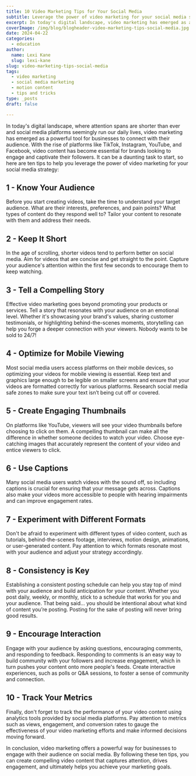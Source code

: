 ```yaml
---
title: 10 Video Marketing Tips for Your Social Media
subtitle: Leverage the power of video marketing for your social media strategy
excerpt: In today's digital landscape, video marketing has emerged as a powerful tool for businesses to connect with their audience.
coverImage: /img/blog/blogheader-video-marketing-tips-social-media.jpg
date: 2024-04-22
categories:
  - education
author:
  name: Lexi Kane
  slug: lexi-kane
slug: video-marketing-tips-social-media
tags:
  - video marketing
  - social media marketing
  - motion content
  - tips and tricks
type: _posts
draft: false

---
```


In today's digital landscape, where attention spans are shorter than ever and social media platforms seemingly run our daily lives, video marketing has emerged as a powerful tool for businesses to connect with their audience. With the rise of platforms like TikTok, Instagram, YouTube, and Facebook, video content has become essential for brands looking to engage and captivate their followers. It can be a daunting task to start, so here are ten tips to help you leverage the power of video marketing for your social media strategy:

## 1 - Know Your Audience

Before you start creating videos, take the time to understand your target audience. What are their interests, preferences, and pain points? What types of content do they respond well to? Tailor your content to resonate with them and address their needs.

## 2 - Keep It Short

In the age of scrolling, shorter videos tend to perform better on social media. Aim for videos that are concise and get straight to the point. Capture your audience's attention within the first few seconds to encourage them to keep watching.

## 3 - Tell a Compelling Story

Effective video marketing goes beyond promoting your products or services. Tell a story that resonates with your audience on an emotional level. Whether it's showcasing your brand's values, sharing customer testimonials, or highlighting behind-the-scenes moments, storytelling can help you forge a deeper connection with your viewers. Nobody wants to be sold to 24/7!

## 4 - Optimize for Mobile Viewing

Most social media users access platforms on their mobile devices, so optimizing your videos for mobile viewing is essential. Keep text and graphics large enough to be legible on smaller screens and ensure that your videos are formatted correctly for various platforms. Research social media safe zones to make sure your text isn’t being cut off or covered.


## 5 - Create Engaging Thumbnails

On platforms like YouTube, viewers will see your video thumbnails before choosing to click on them. A compelling thumbnail can make all the difference in whether someone decides to watch your video. Choose eye-catching images that accurately represent the content of your video and entice viewers to click.


## 6 - Use Captions

Many social media users watch videos with the sound off, so including captions is crucial for ensuring that your message gets across. Captions also make your videos more accessible to people with hearing impairments and can improve engagement rates.


## 7 - Experiment with Different Formats

Don't be afraid to experiment with different types of video content, such as tutorials, behind-the-scenes footage, interviews, motion design, animations, or user-generated content. Pay attention to which formats resonate most with your audience and adjust your strategy accordingly.

## 8 - Consistency is Key

Establishing a consistent posting schedule can help you stay top of mind with your audience and build anticipation for your content. Whether you post daily, weekly, or monthly, stick to a schedule that works for you and your audience. That being said… you should be intentional about what kind of content you’re posting. Posting for the sake of posting will never bring good results.


## 9 - Encourage Interaction

Engage with your audience by asking questions, encouraging comments, and responding to feedback. Responding to comments is an easy way to build community with your followers and increase engagement, which in turn pushes your content onto more people's feeds. Create interactive experiences, such as polls or Q&A sessions, to foster a sense of community and connection.

## 10 - Track Your Metrics

Finally, don't forget to track the performance of your video content using analytics tools provided by social media platforms. Pay attention to metrics such as views, engagement, and conversion rates to gauge the effectiveness of your video marketing efforts and make informed decisions moving forward.

In conclusion, video marketing offers a powerful way for businesses to engage with their audience on social media. By following these ten tips, you can create compelling video content that captures attention, drives engagement, and ultimately helps you achieve your marketing goals.
